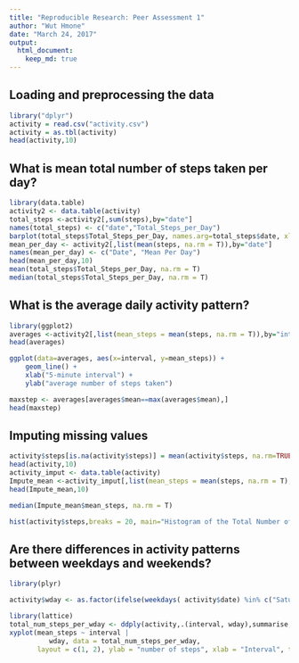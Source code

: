 ```yaml
---
title: "Reproducible Research: Peer Assessment 1"
author: "Wut Hmone"
date: "March 24, 2017"
output: 
  html_document:
    keep_md: true
---
```




## Loading and preprocessing the data
```r
library("dplyr")
activity = read.csv("activity.csv")
activity = as.tbl(activity)
head(activity,10)
```



## What is mean total number of steps taken per day?

```r
library(data.table)
activity2 <- data.table(activity)
total_steps <-activity2[,sum(steps),by="date"]
names(total_steps) <- c("date","Total_Steps_per_Day")
barplot(total_steps$Total_Steps_per_Day, names.arg=total_steps$date, xlab="date", ylab="steps", space = 0)
mean_per_day <- activity2[,list(mean(steps, na.rm = T)),by="date"]
names(mean_per_day) <- c("Date", "Mean Per Day")
head(mean_per_day,10)
mean(total_steps$Total_Steps_per_Day, na.rm = T)
median(total_steps$Total_Steps_per_Day, na.rm = T)
```


## What is the average daily activity pattern?
```r
library(ggplot2)
averages <-activity2[,list(mean_steps = mean(steps, na.rm = T)),by="interval"]
head(averages)

ggplot(data=averages, aes(x=interval, y=mean_steps)) +
    geom_line() +
    xlab("5-minute interval") +
    ylab("average number of steps taken")

maxstep <- averages[averages$mean==max(averages$mean),]
head(maxstep)

```



## Imputing missing values
```r
activity$steps[is.na(activity$steps)] = mean(activity$steps, na.rm=TRUE)
head(activity,10)
activity_imput <- data.table(activity)
Impute_mean <-activity_imput[,list(mean_steps = mean(steps, na.rm = T), interval),by="date"]
head(Impute_mean,10)

median(Impute_mean$mean_steps, na.rm = T)

hist(activity$steps,breaks = 20, main="Histogram of the Total Number of Steps Taken Each Day _ NA filled",ylab='frequency of steps', xlab="Number of Steps")


```



## Are there differences in activity patterns between weekdays and weekends?

```r

library(plyr)

activity$wday <- as.factor(ifelse(weekdays( activity$date) %in% c("Saturday","Sunday"), "Weekend", "Weekday")) 

library(lattice)
total_num_steps_per_wday <- ddply(activity,.(interval, wday),summarise, mean_steps=mean(steps))
xyplot(mean_steps ~ interval |  
          wday, data = total_num_steps_per_wday, 
       layout = c(1, 2), ylab = "number of steps", xlab = "Interval", type = 'l')

```

